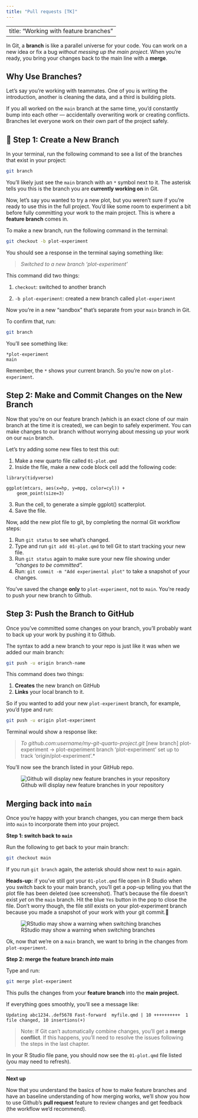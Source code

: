 ```yaml
---
title: "Pull requests [TK]"
---
```


---
title: "Working with feature branches"
---

In Git, a **branch** is like a parallel universe for your code. You can work on a new idea or fix a bug *without messing up the main project*. When you're ready, you bring your changes back to the main line with a **merge**.

## Why Use Branches?

Let’s say you're working with teammates. One of you is writing the introduction, another is cleaning the data, and a third is building plots.

If you all worked on the `main` branch at the same time, you’d constantly bump into each other — accidentally overwriting work or creating conflicts. Branches let everyone work on their own part of the project safely.

## 🌱 Step 1: Create a New Branch

In your terminal, run the following command to see a list of the branches that exist in your project:

``` bash
git branch
```

You'll likely just see the `main` branch with an `*` symbol next to it. The asterisk tells you this is the branch you are **currently working on** in Git.

Now, let’s say you wanted to try a new plot, but you weren't sure if you're ready to use this in the full project. You'd like some room to experiment a bit before fully committing your work to the main project. This is where a **feature branch** comes in.

To make a new branch, run the following command in the terminal:

``` bash
git checkout -b plot-experiment
```

You should see a response in the terminal saying something like:

> *Switched to a new branch 'plot-experiment'*

This command did two things:

1.  `checkout`: switched to another branch

2.  `-b plot-experiment`: created a new branch called `plot-experiment`

Now you’re in a new “sandbox” that’s separate from your `main` branch in Git.

To confirm that, run:

``` bash
git branch
```

You’ll see something like:

```         
*plot-experiment
main
```

Remember, the `*` shows your current branch. So you're now on `plot-experiment`.

## Step 2: Make and Commit Changes on the New Branch

Now that you're on our feature branch (which is an exact clone of our main branch at the time it is created), we can begin to safely experiment. You can make changes to our branch without worrying about messing up your work on our `main` branch.

Let's try adding some new files to test this out:

1.  Make a new quarto file called `01-plot.qmd`
2.  Inside the file, make a new code block cell add the following code:

```         
library(tidyverse)

ggplot(mtcars, aes(x=hp, y=mpg, color=cyl)) +
    geom_point(size=3)
```

3.  Run the cell, to generate a simple ggplot() scatterplot.
4.  Save the file.

Now, add the new plot file to git, by completing the normal Git workflow steps:

1.  Run `git status` to see what's changed.
2.  Type and run `git add 01-plot.qmd` to tell Git to start tracking your new file.
3.  Run `git status` again to make sure your new file showing under *"changes to be committed".*
4.  Run: `git commit -m "Add experimental plot"` to take a snapshot of your changes.

You’ve saved the change **only** to `plot-experiment`, not to `main`. You're ready to push your new branch to Github.

## Step 3: Push the Branch to GitHub

Once you've committed some changes on your branch, you'll probably want to back up your work by pushing it to Github.

The syntax to add a new branch to your repo is just like it was when we added our main branch:

``` bash
git push -u origin branch-name
```

This command does two things:

1.  **Creates** the new branch on GitHub
2.  **Links** your local branch to it.

So if you wanted to add your new `plot-experiment` branch, for example, you'd type and run:

``` bash
git push -u origin plot-experiment
```

Terminal would show a response like:

> *To github.com:username/my-git-quarto-project.git* \[new branch\] plot-experiment -\> plot-experiment branch 'plot-experiment' set up to track 'origin/plot-experiment'.\*

You’ll now see the branch listed in your GitHub repo.

![Github will display new feature branches in your repository](../images/github-branch.png)

## Merging back into `main`

Once you’re happy with your branch changes, you can merge them back into `main` to incorporate them into your project.

**Step 1: switch back to `main`**

Run the following to get back to your main branch:

``` bash
git checkout main
```

If you run `git branch` again, the asterisk should show next to `main` again.



**Heads-up:** if you've still got your `01-plot.qmd` file open in R Studio when you switch back to your main branch, you'll get a pop-up telling you that the plot file has been deleted (see screenshot). That's because the file doesn't exist *yet* on the `main` branch. Hit the blue `Yes` button in the pop to close the file. Don't worry though, the file *still* exists on your plot-experiment branch because you made a snapshot of your work with your git commit.🤠

![RStudio may show a warning when switching branches](../images/feature-branch-missing-file.png)

Ok, now that we're on a `main` branch, we want to bring in the changes from `plot-experiment`.

**Step 2: merge the feature branch *into* main**

Type and run:

``` bash
git merge plot-experiment
```

This pulls the changes from your **feature branch** into the **main project.**

If everything goes smoothly, you’ll see a message like:

`Updating abc1234..def5678 Fast-forward  myfile.qmd | 10 ++++++++++  1 file changed, 10 insertions(+)`

> Note: If Git can’t automatically combine changes, you’ll get a **merge conflict**. If this happens, you'll need to resolve the issues following the steps in the last chapter.

In your R Studio file pane, you should now see the `01-plot.qmd` file listed (you may need to refresh).

------------------------------------------------------------------------

**Next up**

Now that you understand the basics of how to make feature branches and have an baseline understanding of how merging works, we'll show you how to use Github's **pull request** feature to review changes and get feedback (the workflow we'd recommend).
